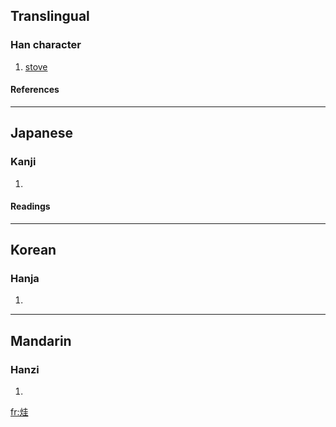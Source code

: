 ==Translingual==
===Han character===
{{Han char|rn=86|rad=火|as=06|sn=10|four=9481<sub>4</sub>|canj=火土土 (FGG)}}
# [[stove]]
====References====
{{Han ref|kx=0670.090|dkj=19004|dj=1079.050|hdz=32198.140|uh=70D3|ud=28883|bh=D26B|bd=53867}}

----
==Japanese==
===Kanji===
{{ja-kanji|grade=|rs=火06}}
# {{defn|Japanese}} 
====Readings====
{{ja-readings|on=[[えい]] (ei), [[え]] (e), [[けい]] (kei), [[きょう]] (kyō)|kun=[[かまど]] (kamado)}}

----
==Korean==
===Hanja===
{{ko-hanja|hangeul=계|eumhun=|rv=gye|mr=kye|y=kyey}}
# {{defn|Korean}}

----
==Mandarin==
===Hanzi===
{{cmn-hanzi|pin=[[wēi]] (wei1)|wg=wei<sup>1</sup>}}
# {{defn|Mandarin}}

[[fr:烓]]